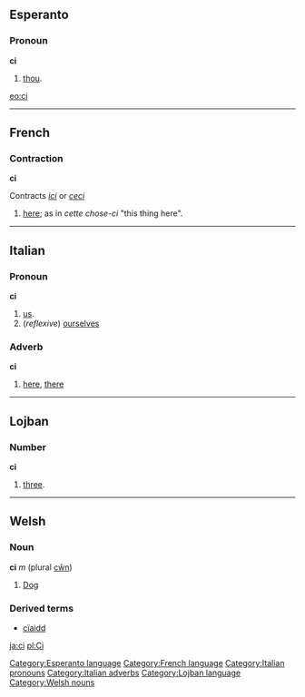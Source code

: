 ==Esperanto==
===Pronoun===
'''ci'''

# [[thou]].

[[eo:ci]]
[[Category:Esperanto language]]
{{Universala Vortaro}}

----

==French==
===Contraction===
'''ci'''

Contracts ''[[ici]]'' or ''[[ceci]]''
#[[here]]; as in ''cette chose-ci'' "this thing here".

[[Category:French language]]

----

==Italian==
===Pronoun===
'''ci'''

# [[us]].
# (''reflexive'') [[ourselves]]

===Adverb===
'''ci'''

# [[here]], [[there]]

[[Category:Italian pronouns]]
[[Category:Italian adverbs]]

----

==Lojban==
===Number===
'''ci'''
#[[three]].

[[Category:Lojban language]]

----

==Welsh==
===Noun===
'''ci''' ''m'' (plural [[cŵn]])
#[[dog|Dog]]

===Derived terms===
*[[cïaidd]]

[[Category:Welsh nouns]]

[[ja:ci]]
[[pl:Ci]]